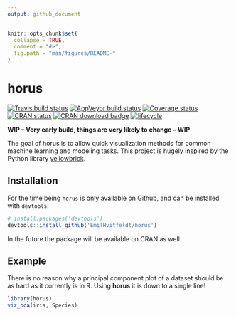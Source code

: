 ```yaml
---
output: github_document
---
```


<!-- README.md is generated from README.Rmd. Please edit that file -->

```r
knitr::opts_chunk$set(
  collapse = TRUE,
  comment = "#>",
  fig.path = "man/figures/README-"
)
```

# horus

[![Travis build status](https://travis-ci.org/EmilHvitfeldt/horus.svg?branch=master)](https://travis-ci.org/EmilHvitfeldt/horus)
[![AppVeyor build status](https://ci.appveyor.com/api/projects/status/github/EmilHvitfeldt/horus?branch=master&svg=true)](https://ci.appveyor.com/project/EmilHvitfeldt/horus)
[![Coverage status](https://codecov.io/gh/EmilHvitfeldt/horus/branch/master/graph/badge.svg)](https://codecov.io/github/EmilHvitfeldt/horus?branch=master)
[![CRAN status](https://www.r-pkg.org/badges/version/horus)](https://cran.r-project.org/package=horus)
[![CRAN download badge](http://cranlogs.r-pkg.org/badges/horus)](https://CRAN.R-project.org/package=horus)
[![lifecycle](https://img.shields.io/badge/lifecycle-experimental-orange.svg)](https://www.tidyverse.org/lifecycle/#experimental)



**WIP -- Very early build, things are very likely to change -- WIP**

The goal of horus is to allow quick visualization methods for common machine learning and modeling tasks. This project is hugely inspired by the Python library [yellowbrick](https://github.com/DistrictDataLabs/yellowbrick).

## Installation

For the time being `horus` is only available on Github, and can be installed
with `devtools`:

```r
# install.packages('devtools')
devtools::install_github('EmilHvitfeldt/horus')
```

In the future the package will be available on CRAN as well.

## Example

There is no reason why a principal component plot of a dataset should be as hard as it corrently is in R. Using **horus** it is down to a single line!

```r
library(horus)
viz_pca(iris, Species)
```
